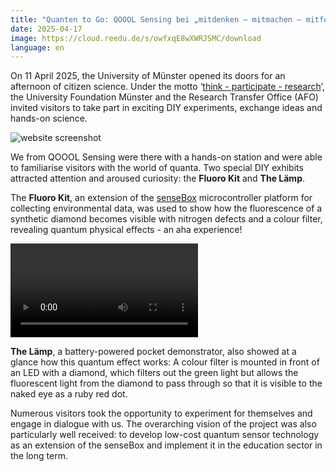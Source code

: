 ```yaml
---
title: "Quanten to Go: QOOOL Sensing bei „mitdenken – mitmachen – mitforschen“"
date: 2025-04-17
image: https://cloud.reedu.de/s/owfxqE8wXWRJSMC/download
language: en
---
```


On 11 April 2025, the University of Münster opened its doors for an afternoon of citizen science. Under the motto ‘[think - participate - research](https://www.uni-muenster.de/de/veranstaltungskalender/prod/ausgabe/termine.php?layout=toptermin-detail&id=39233&einrichtungsid=46)’, the University Foundation Münster and the Research Transfer Office (AFO) invited visitors to take part in exciting DIY experiments, exchange ideas and hands-on science.

![website screenshot](https://cloud.reedu.de/s/owfxqE8wXWRJSMC/download)

We from QOOOL Sensing were there with a hands-on station and were able to familiarise visitors with the world of quanta. Two special DIY exhibits attracted attention and aroused curiosity: the **Fluoro Kit** and **The Lämp**.

The **Fluoro Kit**, an extension of the [senseBox](https://sensebox.de/) microcontroller platform for collecting environmental data, was used to show how the fluorescence of a synthetic diamond becomes visible with nitrogen defects and a colour filter, revealing quantum physical effects - an aha experience! 

<video controls>
  <source src="https://cloud.reedu.de/s/KA6jR7Gm5QoK6cL/download" type="video/mp4" />
  Your browser does not support the video tag.
</video>

**The Lämp**, a battery-powered pocket demonstrator, also showed at a glance how this quantum effect works: A colour filter is mounted in front of an LED with a diamond, which filters out the green light but allows the fluorescent light from the diamond to pass through so that it is visible to the naked eye as a ruby red dot.

Numerous visitors took the opportunity to experiment for themselves and engage in dialogue with us. The overarching vision of the project was also particularly well received: to develop low-cost quantum sensor technology as an extension of the senseBox and implement it in the education sector in the long term.
